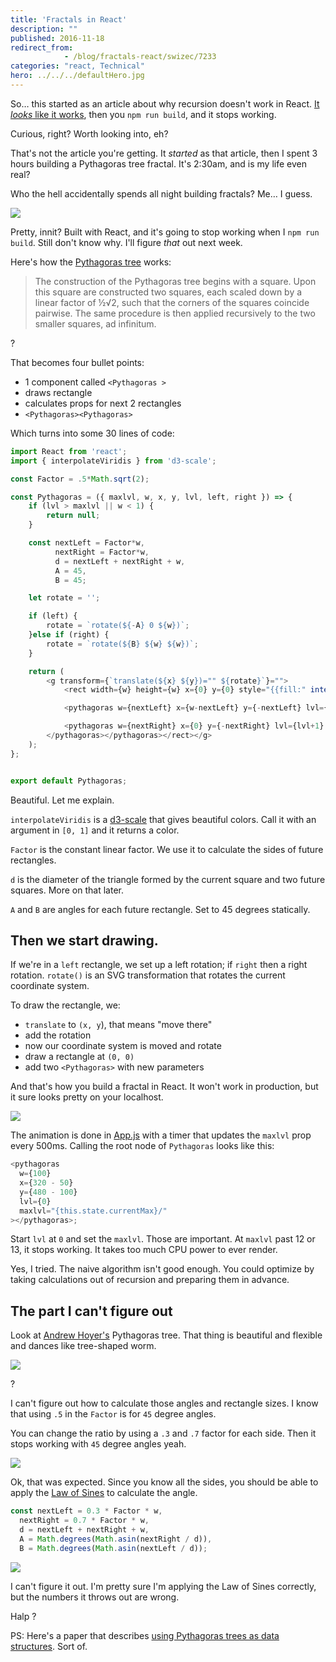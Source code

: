 ```yaml
---
title: 'Fractals in React'
description: ""
published: 2016-11-18
redirect_from: 
            - /blog/fractals-react/swizec/7233
categories: "react, Technical"
hero: ../../../defaultHero.jpg
---
```


So… this started as an article about why recursion doesn't work in React. [It _looks_ like it works](https://swizec.com/blog/simple-mobx-driven-modals/swizec/7166), then you `npm run build`, and it stops working.

Curious, right? Worth looking into, eh?

That's not the article you're getting. It _started_ as that article, then I spent 3 hours building a Pythagoras tree fractal. It's 2:30am, and is my life even real?

Who the hell accidentally spends all night building fractals? Me… I guess.

![](./img/blog-wp-content-uploads-2016-11-growing-pythagoras-tree.gif)

Pretty, innit? Built with React, and it's going to stop working when I `npm run build`. Still don't know why. I'll figure _that_ out next week.

Here's how the [Pythagoras tree](https://en.wikipedia.org/wiki/Pythagoras_tree_(fractal)) works:

> The construction of the Pythagoras tree begins with a square. Upon this square are constructed two squares, each scaled down by a linear factor of ½√2, such that the corners of the squares coincide pairwise. The same procedure is then applied recursively to the two smaller squares, ad infinitum.

?

That becomes four bullet points:

-   1 component called `<Pythagoras >`
-   draws rectangle
-   calculates props for next 2 rectangles
-   `<Pythagoras><Pythagoras>`

Which turns into some 30 lines of code:

```javascript
import React from 'react';
import { interpolateViridis } from 'd3-scale';

const Factor = .5*Math.sqrt(2);

const Pythagoras = ({ maxlvl, w, x, y, lvl, left, right }) => {
    if (lvl > maxlvl || w < 1) {
        return null;
    }

    const nextLeft = Factor*w,
          nextRight = Factor*w,
          d = nextLeft + nextRight + w,
          A = 45,
          B = 45;

    let rotate = '';

    if (left) {
        rotate = `rotate(${-A} 0 ${w})`;
    }else if (right) {
        rotate = `rotate(${B} ${w} ${w})`;
    }

    return (
        <g transform={`translate(${x} ${y})="" ${rotate}`}="">
            <rect width={w} height={w} x={0} y={0} style="{{fill:" interpolateviridis(lvl="" maxlvl)}}="">

            <pythagoras w={nextLeft} x={w-nextLeft} y={-nextLeft} lvl={lvl+1} maxlvl={maxlvl} right="">

            <pythagoras w={nextRight} x={0} y={-nextRight} lvl={lvl+1} maxlvl={maxlvl} left="">
        </pythagoras></pythagoras></rect></g>
    );
};


export default Pythagoras;
```

Beautiful. Let me explain.

`interpolateViridis` is a [d3-scale](https://github.com/d3/d3-scale) that gives beautiful colors. Call it with an argument in `[0, 1]` and it returns a color.

`Factor` is the constant linear factor. We use it to calculate the sides of future rectangles.

`d` is the diameter of the triangle formed by the current square and two future squares. More on that later.

`A` and `B` are angles for each future rectangle. Set to 45 degrees statically.

## Then we start drawing.

If we're in a `left` rectangle, we set up a left rotation; if `right` then a right rotation. `rotate()` is an SVG transformation that rotates the current coordinate system.

To draw the rectangle, we:

-   `translate` to `(x, y`), that means "move there"
-   add the rotation
-   now our coordinate system is moved and rotate
-   draw a rectangle at `(0, 0)`
-   add two `<Pythagoras>` with new parameters

And that's how you build a fractal in React. It won't work in production, but it sure looks pretty on your localhost.

![](./img/blog-wp-content-uploads-2016-11-growing-pythagoras-tree-1.gif)

The animation is done in [App.js](https://github.com/Swizec/react-fractals/blob/master/src/App.js) with a timer that updates the `maxlvl` prop every 500ms. Calling the root node of `Pythagoras` looks like this:

```javascript
<pythagoras
  w={100}
  x={320 - 50}
  y={480 - 100}
  lvl={0}
  maxlvl="{this.state.currentMax}/"
></pythagoras>;
```

Start `lvl` at `0` and set the `maxlvl`. Those are important. At `maxlvl` past 12 or 13, it stops working. It takes too much CPU power to ever render.

Yes, I tried. The naive algorithm isn't good enough. You could optimize by taking calculations out of recursion and preparing them in advance.

## The part I can't figure out

Look at [Andrew Hoyer's](http://andrew-hoyer.com/experiments/fractals/) Pythagoras tree. That thing is beautiful and flexible and dances like tree-shaped worm.

![](./img/blog-wp-content-uploads-2016-11-andrew-hoyer-tree.gif)

?

I can't figure out how to calculate those angles and rectangle sizes. I know that using `.5` in the `Factor` is for `45` degree angles.

You can change the ratio by using a `.3` and `.7` factor for each side. Then it stops working with `45` degree angles yeah.

![](./img/blog-wp-content-uploads-2016-11-broken-tree.gif)

Ok, that was expected. Since you know all the sides, you should be able to apply the [Law of Sines](https://en.wikipedia.org/wiki/Law_of_sines) to calculate the angle.

```javascript
const nextLeft = 0.3 * Factor * w,
  nextRight = 0.7 * Factor * w,
  d = nextLeft + nextRight + w,
  A = Math.degrees(Math.asin(nextRight / d)),
  B = Math.degrees(Math.asin(nextLeft / d));
```

![](./img/blog-wp-content-uploads-2016-11-broken-tree2.gif)

I can't figure it out. I'm pretty sure I'm applying the Law of Sines correctly, but the numbers it throws out are wrong.

Halp ?

PS: Here's a paper that describes [using Pythagoras trees as data structures](https://pdfs.semanticscholar.org/08dd/831514db573cb9fd2b993a5814007888117a.pdf). Sort of.

